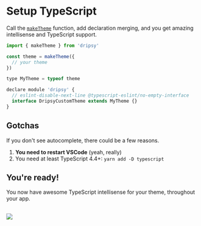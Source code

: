 # Setup TypeScript

Call the [`makeTheme`](/apis/makeTheme) function, add declaration merging, and you get amazing intellisense and TypeScript support.

```jsx
import { makeTheme } from 'dripsy'

const theme = makeTheme({
  // your theme
})

type MyTheme = typeof theme

declare module 'dripsy' {
  // eslint-disable-next-line @typescript-eslint/no-empty-interface
  interface DripsyCustomTheme extends MyTheme {}
}
```

## Gotchas

If you don't see autocomplete, there could be a few reasons.

1. **You need to restart VSCode** (yeah, really)
2. You need at least TypeScript 4.4+: `yarn add -D typescript`

## You're ready!

You now have awesome TypeScript intellisense for your theme, throughout your app.

<br />
<img src="https://user-images.githubusercontent.com/13172299/135127794-ec981a36-61f9-4eb6-b555-4ff089e37d99.png" />
